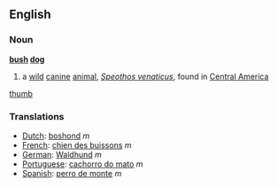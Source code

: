 ==English==
===Noun===
{{wikipedia}}
'''[[bush]] [[dog]]'''
# a [[wild]] [[canine]] [[animal]], ''[[Speothos venaticus]]'', found in [[Central America]]
[[image:bush_dog.jpg|thumb]]
===Translations===
*[[Dutch]]: [[boshond]] ''m''
*[[French]]: [[chien des buissons]] ''m''
*[[German]]: [[Waldhund]] ''m''
*[[Portuguese]]: [[cachorro do mato]] ''m''
*[[Spanish]]: [[perro de monte]] ''m''